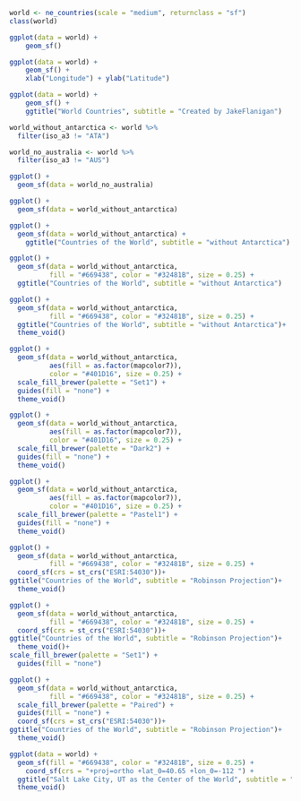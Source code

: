 ```r
world <- ne_countries(scale = "medium", returnclass = "sf")
class(world)
```
```r
ggplot(data = world) +
    geom_sf()
```
```r
ggplot(data = world) +
    geom_sf() +
    xlab("Longitude") + ylab("Latitude")
```
```r
ggplot(data = world) +
    geom_sf() +
    ggtitle("World Countries", subtitle = "Created by JakeFlanigan")
```
```r
world_without_antarctica <- world %>% 
  filter(iso_a3 != "ATA")
```
```r
world_no_australia <- world %>% 
  filter(iso_a3 != "AUS")
```
```r
ggplot() + 
  geom_sf(data = world_no_australia)
```

```r
ggplot() + 
  geom_sf(data = world_without_antarctica)
```
```r
ggplot() + 
  geom_sf(data = world_without_antarctica) +
    ggtitle("Countries of the World", subtitle = "without Antarctica")
```
```r
ggplot() + 
  geom_sf(data = world_without_antarctica, 
          fill = "#669438", color = "#32481B", size = 0.25) +
  ggtitle("Countries of the World", subtitle = "without Antarctica")
```
```r
ggplot() + 
  geom_sf(data = world_without_antarctica, 
          fill = "#669438", color = "#32481B", size = 0.25) +
  ggtitle("Countries of the World", subtitle = "without Antarctica")+
  theme_void()
```

```r
ggplot() + 
  geom_sf(data = world_without_antarctica, 
          aes(fill = as.factor(mapcolor7)),
          color = "#401D16", size = 0.25) +
  scale_fill_brewer(palette = "Set1") +
  guides(fill = "none") +
  theme_void()
```

```r
ggplot() + 
  geom_sf(data = world_without_antarctica, 
          aes(fill = as.factor(mapcolor7)),
          color = "#401D16", size = 0.25) +
  scale_fill_brewer(palette = "Dark2") +
  guides(fill = "none") +
  theme_void()
```
```r
ggplot() + 
  geom_sf(data = world_without_antarctica, 
          aes(fill = as.factor(mapcolor7)),
          color = "#401D16", size = 0.25) +
  scale_fill_brewer(palette = "Pastel1") +
  guides(fill = "none") +
  theme_void()
```

```r
ggplot() + 
  geom_sf(data = world_without_antarctica, 
          fill = "#669438", color = "#32481B", size = 0.25) +
  coord_sf(crs = st_crs("ESRI:54030"))+
ggtitle("Countries of the World", subtitle = "Robinson Projection")+
  theme_void()

```

```r
ggplot() + 
  geom_sf(data = world_without_antarctica, 
          fill = "#669438", color = "#32481B", size = 0.25) +
  coord_sf(crs = st_crs("ESRI:54030"))+
ggtitle("Countries of the World", subtitle = "Robinson Projection")+
  theme_void()+
scale_fill_brewer(palette = "Set1") +
  guides(fill = "none")
```

```r
ggplot() + 
  geom_sf(data = world_without_antarctica, 
          fill = "#669438", color = "#32481B", size = 0.25) +
  scale_fill_brewer(palette = "Paired") +
  guides(fill = "none") +
  coord_sf(crs = st_crs("ESRI:54030"))+
ggtitle("Countries of the World", subtitle = "Robinson Projection")+
  theme_void()
```

```r
ggplot(data = world) +
  geom_sf(fill = "#669438", color = "#32481B", size = 0.25) +
    coord_sf(crs = "+proj=ortho +lat_0=40.65 +lon_0=-112 ") +
  ggtitle("Salt Lake City, UT as the Center of the World", subtitle = "Orthographic Azimuthal")+
  theme_void()
```

